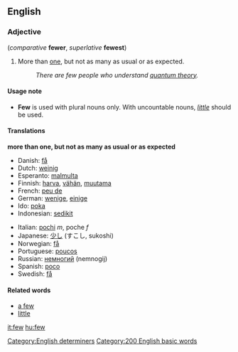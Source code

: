 ==English==
===Adjective===
(''comparative'' '''fewer''', ''superlative'' '''fewest''')

#More than [[one]], but not as many as usual or as expected.
#:''There are few people who understand [[quantum theory]].''

====Usage note====
*'''Few''' is used with plural nouns only.  With uncountable nouns, ''[[little]]'' should be used.

====Translations====
'''more than one, but not as many as usual or as expected'''
{{top}}
*Danish: [[få]]
*Dutch: [[weinig]]
*Esperanto: [[malmulta]]
*Finnish: [[harva]], [[vähän]], [[muutama]]
*French: [[peu de]]
*German: [[wenige]], [[einige]]
*Ido: [[poka]]
*Indonesian: [[sedikit]]
{{mid}}
*Italian: [[pochi]] ''m'', poche ''f''
*Japanese: [[少し]] (すこし, sukoshi)
*Norwegian: [[få]]
*Portuguese: [[poucos]]
*Russian: [[немногий]] (nemnogij)
*Spanish: [[poco]]
*Swedish: [[få]]
{{bottom}}

====Related words====
* [[a few]]
* [[little]]

[[Category:English determiners]]

[[Category:200 English basic words]]

[[it:few]]
[[hu:few]]